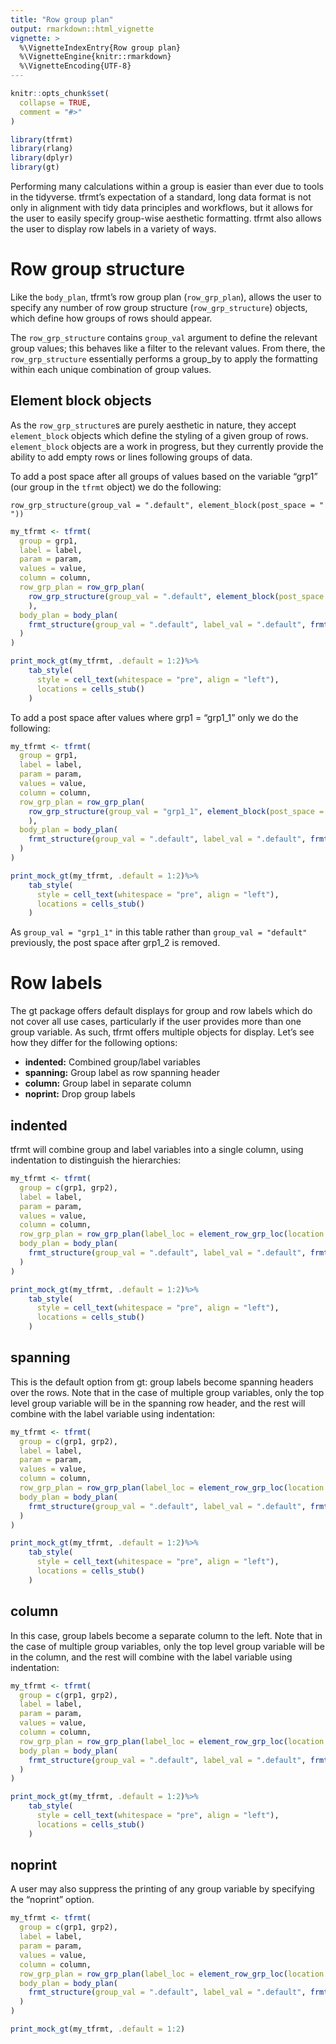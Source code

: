 ```yaml
---
title: "Row group plan"
output: rmarkdown::html_vignette
vignette: >
  %\VignetteIndexEntry{Row group plan}
  %\VignetteEngine{knitr::rmarkdown}
  %\VignetteEncoding{UTF-8}
---
```


```r
knitr::opts_chunk$set(
  collapse = TRUE,
  comment = "#>"
)
```

```r
library(tfrmt)
library(rlang)
library(dplyr)
library(gt)
```

Performing many calculations within a group is easier than ever due to tools in the tidyverse. tfrmt's expectation of a standard, long data format is not only in alignment with tidy data principles and workflows, but it allows for the user to easily specify group-wise aesthetic formatting. tfrmt also allows the user to display row labels in a variety of ways. 

# Row group structure

Like the `body_plan`, tfrmt's row group plan (`row_grp_plan`), allows the user to specify any number of row group structure (`row_grp_structure`) objects, which define how groups of rows should appear.

The `row_grp_structure` contains `group_val` argument to define the relevant group values; this behaves like a filter to the relevant values. From there, the `row_grp_structure` essentially performs a group_by to apply the formatting within each unique combination of group values. 

## Element block objects

As the `row_grp_structure`s are purely aesthetic in nature, they accept `element_block` objects which define the styling of a given group of rows. `element_block` objects are a work in progress, but they currently provide the ability to add empty rows or lines following groups of data.
 

To add a post space after all groups of values based on the variable "grp1" (our group in the `tfrmt` object) we do the following:

`row_grp_structure(group_val = ".default", element_block(post_space = "   "))`

```r
my_tfrmt <- tfrmt(
  group = grp1,
  label = label,
  param = param, 
  values = value,
  column = column,
  row_grp_plan = row_grp_plan(
    row_grp_structure(group_val = ".default", element_block(post_space = "   "))
    ),
  body_plan = body_plan(
    frmt_structure(group_val = ".default", label_val = ".default", frmt("xx"))
  )
)

print_mock_gt(my_tfrmt, .default = 1:2)%>%
    tab_style(
      style = cell_text(whitespace = "pre", align = "left"),
      locations = cells_stub()
    )

```

To add a post space after values where grp1 = "grp1_1" only we do the following:

```r
my_tfrmt <- tfrmt(
  group = grp1,
  label = label,
  param = param, 
  values = value,
  column = column,
  row_grp_plan = row_grp_plan(
    row_grp_structure(group_val = "grp1_1", element_block(post_space = "   "))
    ),
  body_plan = body_plan(
    frmt_structure(group_val = ".default", label_val = ".default", frmt("xx"))
  )
)

print_mock_gt(my_tfrmt, .default = 1:2)%>%
    tab_style(
      style = cell_text(whitespace = "pre", align = "left"),
      locations = cells_stub()
    )

```


As `group_val = "grp1_1"` in this table rather than `group_val = "default"` previously, the post space after grp1_2 is removed. 

# Row labels 

The gt package offers default displays for group and row labels which do not cover all use cases, particularly if the user provides more than one group variable. As such, tfrmt offers multiple objects for display. Let's see how they differ for the following options:

- **indented:** Combined group/label variables
- **spanning:** Group label as row spanning header
- **column:** Group label in separate column
- **noprint:** Drop group labels

## indented

tfrmt will combine group and label variables into a single column, using indentation to distinguish the hierarchies:


```r
my_tfrmt <- tfrmt(
  group = c(grp1, grp2),
  label = label,
  param = param, 
  values = value,
  column = column,
  row_grp_plan = row_grp_plan(label_loc = element_row_grp_loc(location = "indented")),
  body_plan = body_plan(
    frmt_structure(group_val = ".default", label_val = ".default", frmt("xx"))
  )
)

print_mock_gt(my_tfrmt, .default = 1:2)%>%
    tab_style(
      style = cell_text(whitespace = "pre", align = "left"),
      locations = cells_stub()
    )
```


## spanning

This is the default option from gt: group labels become spanning headers over the rows. Note that in the case of multiple group variables, only the top level group variable will be in the spanning row header, and the rest will combine with the label variable using indentation: 

```r
my_tfrmt <- tfrmt(
  group = c(grp1, grp2),
  label = label,
  param = param, 
  values = value,
  column = column,
  row_grp_plan = row_grp_plan(label_loc = element_row_grp_loc(location = "spanning")),
  body_plan = body_plan(
    frmt_structure(group_val = ".default", label_val = ".default", frmt("xx"))
  )
)

print_mock_gt(my_tfrmt, .default = 1:2)%>%
    tab_style(
      style = cell_text(whitespace = "pre", align = "left"),
      locations = cells_stub()
    )
```


## column

In this case, group labels become a separate column to the left. Note that in the case of multiple group variables, only the top level group variable will be in the column, and the rest will combine with the label variable using indentation:


```r
my_tfrmt <- tfrmt(
  group = c(grp1, grp2),
  label = label,
  param = param, 
  values = value,
  column = column,
  row_grp_plan = row_grp_plan(label_loc = element_row_grp_loc(location = "column")),
  body_plan = body_plan(
    frmt_structure(group_val = ".default", label_val = ".default", frmt("xx"))
  )
)

print_mock_gt(my_tfrmt, .default = 1:2)%>%
    tab_style(
      style = cell_text(whitespace = "pre", align = "left"),
      locations = cells_stub()
    )
```

## noprint

A user may also suppress the printing of any group variable by specifying the "noprint" option.

```r
my_tfrmt <- tfrmt(
  group = c(grp1, grp2),
  label = label,
  param = param, 
  values = value,
  column = column,
  row_grp_plan = row_grp_plan(label_loc = element_row_grp_loc(location = "noprint")),
  body_plan = body_plan(
    frmt_structure(group_val = ".default", label_val = ".default", frmt("xx"))
  )
)

print_mock_gt(my_tfrmt, .default = 1:2)
```
